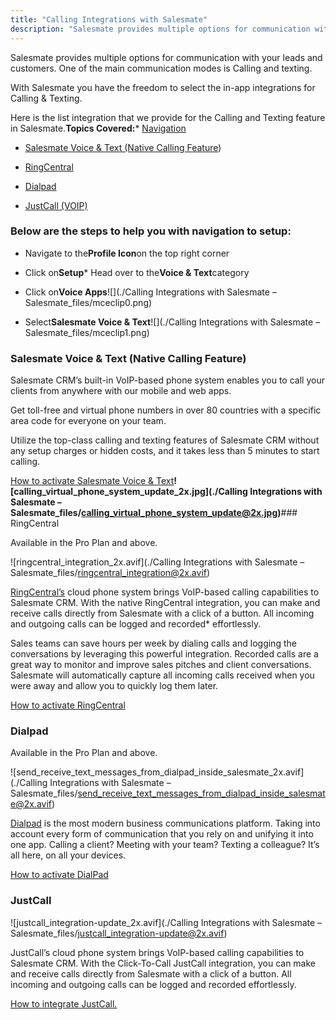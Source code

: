 ```yaml
---
title: "Calling Integrations with Salesmate"
description: "Salesmate provides multiple options for communication with your leads and customers. One of the main communication modes is Calling and texting."
---
```


Salesmate provides multiple options for communication with your leads and customers. One of the main communication modes is Calling and texting.

With Salesmate you have the freedom to select the in-app integrations for Calling & Texting.

Here is the list integration that we provide for the Calling and Texting feature in Salesmate.**Topics Covered:***   [Navigation](https://support.salesmate.io/hc/en-us/articles/11343546338201-Calling-Integrations-with-Salesmate#h_01GF0D3RCYJQA8MKJMCN6FQYEA)

*   [Salesmate Voice & Text (Native Calling Feature](https://support.salesmate.io/hc/en-us/articles/11343546338201-Calling-Integrations-with-Salesmate#h_01GF0D41GA0GJTZ46EDYY5K2AT))

*   [RingCentral](https://support.salesmate.io/hc/en-us/articles/11343546338201-Calling-Integrations-with-Salesmate#h_01GF0EVQWCGD7KZGDD61EGKE7P)

*   [Dialpad](https://support.salesmate.io/hc/en-us/articles/11343546338201-Calling-Integrations-with-Salesmate#h_01GF0GJEV1M4WFKWQJEGWPAKH4)

*   [JustCall (VOIP)](https://support.salesmate.io/hc/en-us/articles/11343546338201-Calling-Integrations-with-Salesmate#h_01GF0GJTVNQNZD2GZM4433REA6)


### Below are the steps to help you with navigation to setup:


*   Navigate to the**Profile Icon**on the top right corner

*   Click on**Setup***   Head over to the**Voice & Text**category

*   Click on**Voice Apps**![](./Calling Integrations with Salesmate – Salesmate_files/mceclip0.png)


*   Select**Salesmate Voice & Text**![](./Calling Integrations with Salesmate – Salesmate_files/mceclip1.png)


### Salesmate Voice & Text (Native Calling Feature)

Salesmate CRM’s built-in VoIP-based phone system enables you to call your clients from anywhere with our mobile and web apps.

Get toll-free and virtual phone numbers in over 80 countries with a specific area code for everyone on your team.

Utilize the top-class calling and texting features of Salesmate CRM without any setup charges or hidden costs, and it takes less than 5 minutes to start calling.

[How to activate Salesmate Voice & Text](https://support.salesmate.io/hc/en-us/articles/360004733011-How-do-you-enable-the-calling-app-)**![calling_virtual_phone_system_update_2x.jpg](./Calling Integrations with Salesmate – Salesmate_files/calling_virtual_phone_system_update@2x.jpg)**### RingCentral

<Note>
Available in the Pro Plan and above.
</Note>

![ringcentral_integration_2x.avif](./Calling Integrations with Salesmate – Salesmate_files/ringcentral_integration@2x.avif)

[RingCentral’s](https://www.ringcentral.com/) cloud phone system brings VoIP-based calling capabilities to Salesmate CRM. With the native RingCentral integration, you can make and receive calls directly from Salesmate with a click of a button. All incoming and outgoing calls can be logged and recorded\* effortlessly.

Sales teams can save hours per week by dialing calls and logging the conversations by leveraging this powerful integration. Recorded calls are a great way to monitor and improve sales pitches and client conversations. Salesmate will automatically capture all incoming calls received when you were away and allow you to quickly log them later.

[How to activate RingCentral](https://support.salesmate.io/hc/en-us/articles/115003447185-Built-in-Calling-using-RingCentral-Integration)


### Dialpad

<Note>
Available in the Pro Plan and above.
</Note>

![send_receive_text_messages_from_dialpad_inside_salesmate_2x.avif](./Calling Integrations with Salesmate – Salesmate_files/send_receive_text_messages_from_dialpad_inside_salesmate@2x.avif)

[Dialpad](https://www.dialpad.com/) is the most modern business communications platform. Taking into account every form of communication that you rely on and unifying it into one app. Calling a client? Meeting with your team? Texting a colleague? It’s all here, on all your devices.

[How to activate DialPad](https://support.salesmate.io/hc/en-us/articles/6421925275929-Built-in-Calling-Texting-using-Dialpad-Integration)


### JustCall

![justcall_integration-update_2x.avif](./Calling Integrations with Salesmate – Salesmate_files/justcall_integration-update@2x.avif)

JustCall’s cloud phone system brings VoIP-based calling capabilities to Salesmate CRM. With the Click-To-Call JustCall integration, you can make and receive calls directly from Salesmate with a click of a button. All incoming and outgoing calls can be logged and recorded effortlessly.

[How to integrate JustCall.](https://support.salesmate.io/hc/en-us/articles/360046979231-JustCall-Calling-Texting-VoIP-Integration)
